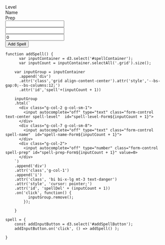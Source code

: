 ```{=html}

    <div id="spellContainer" class="mb-3">
        
    <div class="grid g-0 justify-content-center " style="--bs-gap:0; --bs-columns:12">
    <!-- labels -->
      <div class="g-col-2 g-col-sm-1">
        <span>Level</span>
      </div>
      <div class="g-col-7 g-col-sm-8">
        <span>Name</span>
      </div>
      <div class="g-col-2">
        <span>Prep</span>
      </div>   
      <div class="g-col-1"> 
        <span></span>
      </div> 
    </div>

    <div class="grid g-0 justify-content-center " style="--bs-gap:0; --bs-columns:12">
      <div class="g-col-2 g-col-sm-1">
        <input autocomplete="off" type="text" class="form-control  text-center spell-level"  id="spell-level-Form1">
      </div>
      <div class="g-col-7 g-col-sm-8">
        <input autocomplete="off" type="text" class="form-control spell-name"  id="spell-name-Form1">
      </div>
      <div class="g-col-2">
        <input autocomplete="off" type="number" class="form-control spell-prep" id="spell-prep-Form1" value=0>
      </div>  
      <div class="g-col-1"> 
        <span></span>
      </div>    
    </div>
    </div>

    <div class="input-group  input-group-sm mb-3">
        <button id="addSpellButton" class="btn btn-primary rounded">Add Spell</button>
    </div>
```

```ojs

function addSpell() {
      var inputContainer = d3.select('#spellContainer');
      var inputCount = inputContainer.selectAll('.grid').size();

    var inputGroup = inputContainer
      .append('div')
      .attr('class','grid align-content-center').attr('style','--bs-gap:0;--bs-columns:12;')
      .attr('id','spell'+(inputCount + 1))

    inputGroup
    .html(`
      <div class="g-col-2 g-col-sm-1">
        <input autocomplete="off" type="text" class="form-control text-center spell-level"  id="spell-level-Form${inputCount + 1}">
      </div>
      <div class="g-col-7 g-col-sm-8">
        <input autocomplete="off" type="text" class="form-control  spell-name"  id="spell-name-Form${inputCount + 1}">
      </div>
      <div class="g-col-2">
        <input autocomplete="off" type="number" class="form-control  spell-prep" id="spell-prep-Form${inputCount + 1}" value=0>
      </div> 
    `)
    .append('div')
    .attr('class','g-col-1')
    .append('i')
    .attr('class', 'bi bi-x-lg mt-3 text-danger')
    .attr('style', 'cursor: pointer;')
    .attr('id', 'spellDel' + (inputCount + 1))
    .on('click', function() {
          inputGroup.remove();
        });
      
    }

spell = {
    const addInputButton = d3.select('#addSpellButton');
    addInputButton.on('click', () => addSpell() );

}
```